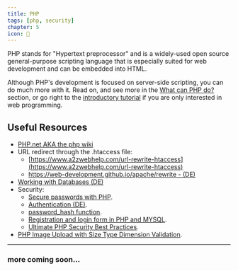 ```yaml
---
title: PHP
tags: [php, security]
chapter: 5
icon: 🐘
---
```


PHP stands for "Hypertext preprocessor" and is a widely-used open source general-purpose scripting language that is especially suited for web development and can be embedded into HTML.

Although PHP's development is focused on server-side scripting, you can do much more with it. Read on, and see more in the [What can PHP do?](https://www.php.net/manual/en/intro-whatcando.php) section, or go right to the [introductory tutorial](https://www.php.net/manual/en/tutorial.php) if you are only interested in web programming.

## Useful Resources

- [PHP.net AKA the php wiki](https://php.net)
- URL redirect through the .htaccess file:
  - [https://www.a2zwebhelp.com/url-rewrite-htaccess](https://www.a2zwebhelp.com/url-rewrite-htaccess)
  - [https://web-development.github.io/apache/rewrite - (DE)](https://web-development.github.io/apache/rewrite)
- [Working with Databases (DE)](https://web-development.github.io/php-db-schreiben)
- Security:
  - [Secure passwords with PHP](https://thisinterestsme.com/secure-passwords-with-php).
  - [Authentication (DE)](https://web-development.github.io/security/a2-auth).
  - [password_hash function](https://www.php.net/manual/de/function.password-hash.php).
  - [Registration and login form in PHP and MYSQL](https://technosmarter.com/php/registration-and-login-form-in-php-and-mysql).
  - [Ultimate PHP Security Best Practices](https://www.cloudways.com/blog/php-security).
- [PHP Image Upload with Size Type Dimension Validation](https://phppot.com/php/php-image-upload-with-size-type-dimension-validation).

---

### more coming soon...
